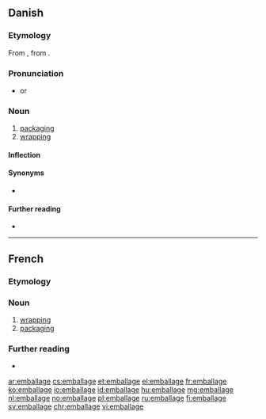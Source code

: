 ==Danish==

===Etymology===
From {{suffix|emballere|age|gloss1=to pack, wrap up|lang=da}}, from {{etyl|fr|da}} {{m|fr|emballage}}.

===Pronunciation===
* {{IPA|/ambalaːsjə/|[ɑmb̥aˈlæːɕə]|lang=da}} or {{IPA|/ɛmbalaːsjə/|[ɛmb̥aˈlæːɕə]|lang=da}}

===Noun===
{{da-noun|n|r}}

# [[packaging]] {{gloss|the materials used to pack something}}
# [[wrapping]] {{gloss|the material in which something is wrapped}}

====Inflection====
{{da-noun-infl|n|r}}

====Synonyms====
* {{l|da|emballering}}

====Further reading====
* {{pedialite|lang=da}}

----

==French==

===Etymology===
{{suffix|emballer|age|lang=fr}}

===Noun===
{{fr-noun|m}}

# [[wrapping]] {{gloss|action of wrapping something up}}
# [[packaging]] {{gloss|materials used for wrapping}}

===Further reading===
* {{R:TLFi}}

[[ar:emballage]]
[[cs:emballage]]
[[et:emballage]]
[[el:emballage]]
[[fr:emballage]]
[[ko:emballage]]
[[io:emballage]]
[[id:emballage]]
[[hu:emballage]]
[[mg:emballage]]
[[nl:emballage]]
[[no:emballage]]
[[pl:emballage]]
[[ru:emballage]]
[[fi:emballage]]
[[sv:emballage]]
[[chr:emballage]]
[[vi:emballage]]